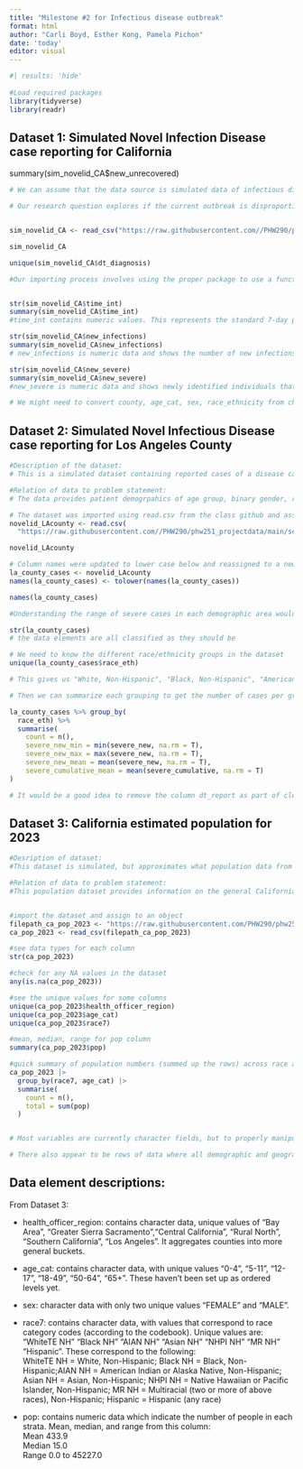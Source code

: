 ```yaml
---
title: "Milestone #2 for Infectious disease outbreak"
format: html
author: "Carli Boyd, Esther Kong, Pamela Pichon"
date: 'today'
editor: visual
---
```


```r
#| results: 'hide'
 
#Load required packages
library(tidyverse)
library(readr)

```

## Dataset 1: Simulated Novel Infection Disease case reporting for California

summary(sim_novelid_CA\$new_unrecovered)

```r

# We can assume that the data source is simulated data of infectious disease cases for each county in California reported from public health agencies and organizations such as county health departments during 2023. 

# Our research question explores if the current outbreak is disproportionately affecting certain demographic or geographic populations to inform departments and agencies how to allocate prevention and treatment resources. 


sim_novelid_CA <- read_csv("https://raw.githubusercontent.com//PHW290/phw251_projectdata/main/scenario_1/sim_novelid_CA.csv")

sim_novelid_CA

unique(sim_novelid_CA$dt_diagnosis)

#Our importing process involves using the proper package to use a function that imports CSV files and locating the file path (or link) of the file on GITHUB.


str(sim_novelid_CA$time_int)
summary(sim_novelid_CA$time_int)
#time_int contains numeric values. This represents the standard 7-day period (Sunday to Saturday) used by the Centers for Disease Control and Prevention (CDC) to report public health data. The format is  YYYY+<2-digit MMWR week and ranges from  202322 to 202352. 

str(sim_novelid_CA$new_infections)
summary(sim_novelid_CA$new_infections)
# new_infections is numeric data and shows the number of new infections or cases in a specific county and belonging to other demographics category. The maximum number of new infection is 7142.

str(sim_novelid_CA$new_severe)
summary(sim_novelid_CA$new_severe)
#new_severe is numeric data and shows newly identified individuals that need to be hospitalized due to severe cases. The maximum number of individuals is 198. 

# We might need to convert county, age_cat, sex, race_ethnicity from character into factor data if we are going to do a regression later, for example. It would be helpful to remove the columns that the codebook states are a result of the simulation and not needed for analysis (e.g., new_unrecovered, cumulative_unrecovered).

```

## Dataset 2: Simulated Novel Infectious Disease case reporting for Los Angeles County

```r

#Description of the dataset:
# This is a simulated dataset containing reported cases of a disease categorized by date of diagnoses, patient demographics, and cumulative totals for infected, unrecovered, and severe cases, for the county of Los Angeles.  

#Relation of data to problem statement:
# The data provides patient demogrpahics of age group, binary gender, race and ethnicity which will help to answer if there are disparities in the rate of infection among different populations. 

# The dataset was imported using read.csv from the class github and assigned to an object
novelid_LAcounty <- read.csv(
  "https://raw.githubusercontent.com//PHW290/phw251_projectdata/main/scenario_1/sim_novelid_LACounty.csv")

novelid_LAcounty

# Column names were updated to lower case below and reassigned to a new object
la_county_cases <- novelid_LAcounty
names(la_county_cases) <- tolower(names(la_county_cases))

names(la_county_cases)

#Understanding the range of severe cases in each demographic area would be useful. Before we can get the ranges, we need to determine the data types

str(la_county_cases)
# the data elements are all classified as they should be

# We need to know the different race/ethnicity groups in the dataset
unique(la_county_cases$race_eth)

# This gives us "White, Non-Hispanic", "Black, Non-Hispanic", "American Indian or Alaska Native, Non-Hispanic", "Asian, Non-Hispanic", "Native Hawaiian or Pacific Islander, Non-Hispanic", "Multiracial (two or more of above races), Non-Hispanic" and "Hispanic (any race)"

# Then we can summarize each grouping to get the number of cases per group and the range and average of new severe cases.

la_county_cases %>% group_by(
  race_eth) %>%
  summarise(
    count = n(),
    severe_new_min = min(severe_new, na.rm = T),
    severe_new_max = max(severe_new, na.rm = T),
    severe_new_mean = mean(severe_new, na.rm = T),
    severe_cumulative_mean = mean(severe_cumulative, na.rm = T)
)

# It would be a good idea to remove the column dt_report as part of cleaning as this column only contains NA values. 
```

## Dataset 3: California estimated population for 2023

```r

#Desription of dataset:
#This dataset is simulated, but approximates what population data from the State of California might look like. It includes population estimates by the CA Dept of Finance for 2023 by CA county and demographic categories (age, race, and sex).

#Relation of data to problem statement:
#This population dataset provides information on the general Californian population which can be stratified according to the demographic or geographic categories of interest, which will be useful for standardizing between groups for comparison.


#import the dataset and assign to an object
filepath_ca_pop_2023 <- "https://raw.githubusercontent.com/PHW290/phw251_projectdata/main/scenario_1/ca_pop_2023.csv"
ca_pop_2023 <- read_csv(filepath_ca_pop_2023)

#see data types for each column
str(ca_pop_2023)

#check for any NA values in the dataset
any(is.na(ca_pop_2023))

#see the unique values for some columns
unique(ca_pop_2023$health_officer_region)
unique(ca_pop_2023$age_cat)
unique(ca_pop_2023$race7)

#mean, median, range for pop column
summary(ca_pop_2023$pop)

#quick summary of population numbers (summed up the rows) across race and age groups
ca_pop_2023 |> 
  group_by(race7, age_cat) |> 
  summarise(
    count = n(),
    total = sum(pop)
  )


# Most variables are currently character fields, but to properly manipulate them, it will make sense to convert them to factors. eg. county, health_officer_region, age_cat, sex, and race. Also a number of these character fields are inconsistently capitalized, so we'd likely want to standardise all the data. age_cat would also likely be more useful if set up as an ordered factor.

# There also appear to be rows of data where all demographic and geographic values are the same, but have different population estimates listed. These may represent collection of count data from individual areas within each geographic area, stratified by age, so these fields will require combining to give one population number estimate per geographic area per demographic group.
```

## Data element descriptions:

From Dataset 3:

-   health_officer_region: contains character data, unique values of "Bay Area", "Greater Sierra Sacramento","Central California", "Rural North", "Southern California", "Los Angeles". It aggregates counties into more general buckets.

-   age_cat: contains character data, with unique values "0-4", "5-11", "12-17", "18-49", "50-64", "65+". These haven't been set up as ordered levels yet.

-   sex: character data with only two unique values "FEMALE" and "MALE".

-   race7: contains character data, with values that correspond to race category codes (according to the codebook). Unique values are: "WhiteTE NH" "Black NH" "AIAN NH" "Asian NH" "NHPI NH" "MR NH" "Hispanic". These correspond to the following:\
    WhiteTE NH = White, Non-Hispanic; Black NH = Black, Non-Hispanic;AIAN NH = American Indian or Alaska Native, Non-Hispanic; Asian NH = Asian, Non-Hispanic; NHPI NH = Native Hawaiian or Pacific Islander, Non-Hispanic; MR NH = Multiracial (two or more of above races), Non-Hispanic; Hispanic = Hispanic (any race)

-   pop: contains numeric data which indicate the number of people in each strata. Mean, median, and range from this column:\
    Mean 433.9\
    Median 15.0\
    Range 0.0 to 45227.0

```r

```

